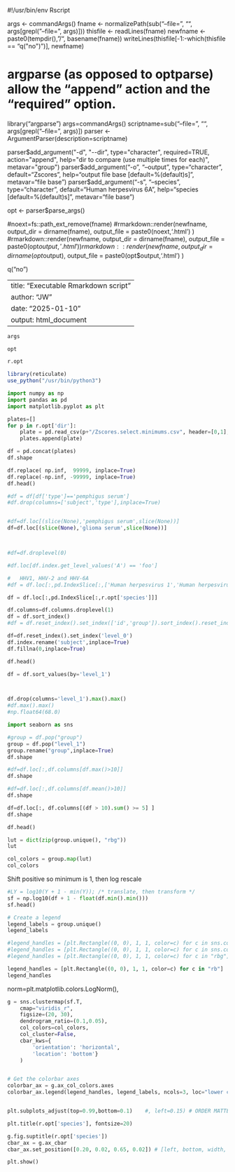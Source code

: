 #!/usr/bin/env Rscript

args <- commandArgs()
fname <- normalizePath(sub("--file=", "", args[grepl("--file=", args)]))
thisfile <- readLines(fname)
newfname <- paste0(tempdir(), "/", basename(fname))
writeLines(thisfile[-1:-which(thisfile == "q(\"no\")")], newfname)


#	argparse (as opposed to optparse) allow the "append" action and the "required" option.
library("argparse")
args=commandArgs()
scriptname=sub("--file=", "", args[grepl("--file=", args)])
parser <- ArgumentParser(description=scriptname)

parser$add_argument("-d", "--dir", type="character", required=TRUE, action="append",
        help="dir to compare (use multiple times for each)", metavar="group")
parser$add_argument("-o", "--output", type="character", default="Zscores",
        help="output file base [default=%(default)s]", metavar="file base")
parser$add_argument("-s", "--species", type="character", default="Human herpesvirus 6A",
        help="species [default=%(default)s]", metavar="file base")

opt <- parser$parse_args()

#noext=fs::path_ext_remove(fname)
#rmarkdown::render(newfname, output_dir = dirname(fname), output_file = paste0(noext,'.html') )
#rmarkdown::render(newfname, output_dir = dirname(fname), output_file = paste0(opt$output,'.html') )
rmarkdown::render(newfname, output_dir = dirname(opt$output), output_file = paste0(opt$output,'.html') )

q("no")

---
title: "Executable Rmarkdown script"
author: "JW"
date: "2025-01-10"
output: html_document
---



```r
args
```

```r
opt
```

```python
r.opt
```

```r
library(reticulate)
use_python("/usr/bin/python3")
```

```python
import numpy as np
import pandas as pd
import matplotlib.pyplot as plt
```

```python
plates=[]
for p in r.opt['dir']:
	plate = pd.read_csv(p+"/Zscores.select.minimums.csv", header=[0,1], index_col=[0,1,2])
	plates.append(plate)
```

```python
df = pd.concat(plates)
df.shape
```

```python
df.replace( np.inf,  99999, inplace=True)
df.replace(-np.inf, -99999, inplace=True)
df.head()
```


```python
#df = df[df['type']=='pemphigus serum']
#df.drop(columns=['subject','type'],inplace=True)


#df=df.loc[(slice(None),'pemphigus serum',slice(None))]
df=df.loc[(slice(None),'glioma serum',slice(None))]



#df=df.droplevel(0)

#df.loc[df.index.get_level_values('A') == 'foo']

#	HHV1, HHV-2 and HHV-6A
#df = df.loc[:,pd.IndexSlice[:,['Human herpesvirus 1','Human herpesvirus 2','Human herpesvirus 6A']]]

df = df.loc[:,pd.IndexSlice[:,r.opt['species']]]

df.columns=df.columns.droplevel(1)
df = df.sort_index()
#df = df.reset_index().set_index(['id','group']).sort_index().reset_index().set_index('id')

df=df.reset_index().set_index('level_0')
df.index.rename('subject',inplace=True)
df.fillna(0,inplace=True)
```

```python
df.head()
```

```python

df = df.sort_values(by='level_1')



df.drop(columns='level_1').max().max()
#df.max().max()
#np.float64(68.0)
```



```python
import seaborn as sns

#group = df.pop("group")
group = df.pop("level_1")
group.rename("group",inplace=True)
df.shape
```

```python
#df=df.loc[:,df.columns[df.max()>10]]
df.shape
```


```python
#df=df.loc[:,df.columns[df.mean()>10]]
df.shape
```

```python
df=df.loc[:, df.columns[(df > 10).sum() >= 5] ]
df.shape
```

```python
df.head()
```


```python
lut = dict(zip(group.unique(), "rbg"))
lut
```

```python
col_colors = group.map(lut)
col_colors
```

Shift positive so minimum is 1, then log rescale

```python
#LY = log10(Y + 1 - min(Y)); /* translate, then transform */
sf = np.log10(df + 1 - float(df.min().min()))
sf.head()
```

```python
# Create a legend
legend_labels = group.unique()
legend_labels
```

```python
#legend_handles = [plt.Rectangle((0, 0), 1, 1, color=c) for c in sns.color_palette(n_colors=len(legend_labels))]
#legend_handles = [plt.Rectangle((0, 0), 1, 1, color=c) for c in sns.color_palette("rbg",n_colors=len(legend_labels))]
#legend_handles = [plt.Rectangle((0, 0), 1, 1, color=c) for c in "rbg"]

legend_handles = [plt.Rectangle((0, 0), 1, 1, color=c) for c in "rb"]
legend_handles
```

norm=plt.matplotlib.colors.LogNorm(),


```python
g = sns.clustermap(sf.T,
	cmap="viridis_r",
	figsize=(20, 30),
	dendrogram_ratio=(0.1,0.05),
	col_colors=col_colors,
	col_cluster=False,
	cbar_kws={
		'orientation': 'horizontal',
		'location': 'bottom'}
	)


# Get the colorbar axes
colorbar_ax = g.ax_col_colors.axes
colorbar_ax.legend(legend_handles, legend_labels, ncols=3, loc="lower center", bbox_to_anchor=(0.5, 1.0))


plt.subplots_adjust(top=0.99,bottom=0.1)	#, left=0.15) #	ORDER MATTERS

plt.title(r.opt['species'], fontsize=20)

g.fig.suptitle(r.opt['species'])
cbar_ax = g.ax_cbar
cbar_ax.set_position([0.20, 0.02, 0.65, 0.02]) # [left, bottom, width, height]

plt.show()
```


